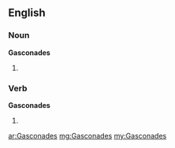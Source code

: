 ==English==

===Noun===
'''Gasconades'''

# {{plural of|[[Gasconade]]}}

===Verb===
'''Gasconades'''

# {{third person singular of|[[Gasconade]]}}

[[ar:Gasconades]]
[[mg:Gasconades]]
[[my:Gasconades]]